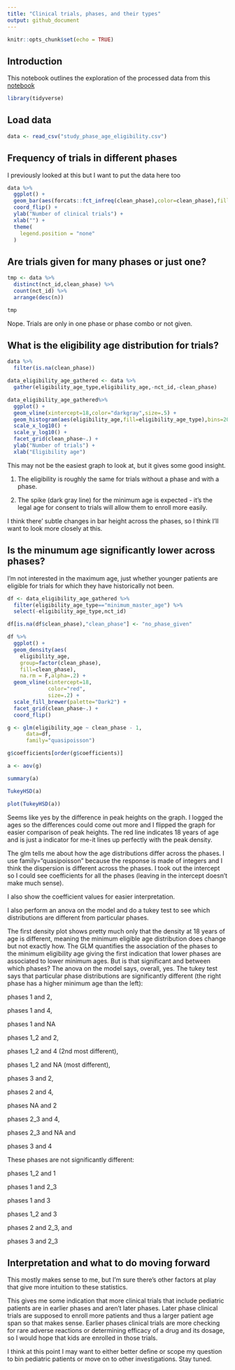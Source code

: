 ```yaml
---
title: "Clinical trials, phases, and their types"
output: github_document
---
```


```r
knitr::opts_chunk$set(echo = TRUE)
```

## Introduction

This notebook outlines the exploration of the processed data from this [notebook](id-ing_Qs_hypotheses_about_CTs.md)

```r

library(tidyverse)

```

## Load data

```r

data <- read_csv("study_phase_age_eligibility.csv")

```

## Frequency of trials in different phases

I previously looked at this but I want to put the data here too

```r

data %>% 
  ggplot() +
  geom_bar(aes(forcats::fct_infreq(clean_phase),color=clean_phase),fill="gray") +
  coord_flip() +
  ylab("Number of clinical trials") +
  xlab("") +
  theme(
    legend.position = "none"
  )

```

## Are trials given for many phases or just one?

```r

tmp <- data %>% 
  distinct(nct_id,clean_phase) %>% 
  count(nct_id) %>% 
  arrange(desc(n))

tmp

```

Nope. Trials are only in one phase or phase combo or not given. 

## What is the eligibility age distribution for trials?

```r

data %>% 
  filter(is.na(clean_phase))

data_eligibility_age_gathered <- data %>% 
  gather(eligibility_age_type,eligibility_age,-nct_id,-clean_phase) 

data_eligibility_age_gathered%>% 
  ggplot() +
  geom_vline(xintercept=18,color="darkgray",size=.5) +
  geom_histogram(aes(eligibility_age,fill=eligibility_age_type),bins=200) +
  scale_x_log10() +
  scale_y_log10() +
  facet_grid(clean_phase~.) +
  ylab("Number of trials") +
  xlab("Eligibility age")

```

This may not be the easiest graph to look at, but it gives some good insight.

1) The eligibility is roughly the same for trials without a phase and with a phase.

2) The spike (dark gray line) for the minimum age is expected - it's the legal age for consent to trials will allow them to enroll more easily.

I think there' subtle changes in bar height across the phases, so I think I'll want to look more closely at this.

## Is the minumum age significantly lower across phases?

I'm not interested in the maximum age, just whether younger patients are eligible for trials for which they have historically not been.


```r
df <- data_eligibility_age_gathered %>% 
  filter(eligibility_age_type=="minimum_master_age") %>% 
  select(-eligibility_age_type,nct_id) 

df[is.na(df$clean_phase),"clean_phase"] <- "no_phase_given"

df %>% 
  ggplot() +
  geom_density(aes(
    eligibility_age,
    group=factor(clean_phase),
    fill=clean_phase),
    na.rm = F,alpha=.2) +
  geom_vline(xintercept=18,
             color="red",
             size=.2) +
  scale_fill_brewer(palette="Dark2") +
  facet_grid(clean_phase~.) +
  coord_flip()

g <- glm(eligibility_age ~ clean_phase - 1,
      data=df,
      family="quasipoisson")

g$coefficients[order(g$coefficients)]

a <- aov(g)

summary(a)

TukeyHSD(a)

plot(TukeyHSD(a))

```

Seems like yes by the difference in peak heights on the graph. I logged the ages so the differences could come out more and I flipped the graph for easier comparison of peak heights. The red line indicates 18 years of age and is just a indicator for me-it lines up perfectly with the peak density.

The glm tells me about how the age distributions differ across the phases. I use family="quasipoisson" because the response is made of integers and I think the dispersion is different across the phases. I took out the intercept so I could see coefficients for all the phases (leaving in the intercept doesn't make much sense). 

I also show the coefficient values for easier interpretation. 

I also perform an anova on the model and do a tukey test to see which distributions are different from particular phases.

The first density plot shows pretty much only that the density at 18 years of age is different, meaning the minimum eligible age distribution does change but not exactly how. The GLM quantifies the association of the phases to the minimum eligibility age giving the first indication that lower phases are associated to lower minimum ages. But is that significant and between which phases? The anova on the model says, overall, yes. The tukey test says that particular phase distributions are significantly different (the right phase has a higher minimum age than the left): 

phases 1 and 2, 

phases 1 and 4, 

phases 1 and NA

phases 1_2 and 2, 

phases 1_2 and 4 (2nd most different), 

phases 1_2 and NA (most different), 

phases 3 and 2, 

phases 2 and 4, 

phases NA and 2

phases 2_3 and 4, 

phases 2_3 and NA and 

phases 3 and 4 

These phases are not significantly different:

phases 1_2 and 1

phases 1 and 2_3

phases 1 and 3

phases 1_2 and 3

phases 2 and 2_3, and

phases 3 and 2_3

## Interpretation and what to do moving forward

This mostly makes sense to me, but I'm sure there's other factors at play that give more intuition to these statistics.

This gives me some indication that more clinical trials that include pediatric patients are in earlier phases and aren't later phases. Later phase clinical trials are supposed to enroll more patients and thus a larger patient age span so that makes sense. Earlier phases clinical trials are more checking for rare adverse reactions or determining efficacy of a drug and its dosage, so I would hope that kids are enrolled in those trials. 

I think at this point I may want to either better define or scope my question to bin pediatric patients or move on to other investigations. Stay tuned. 






